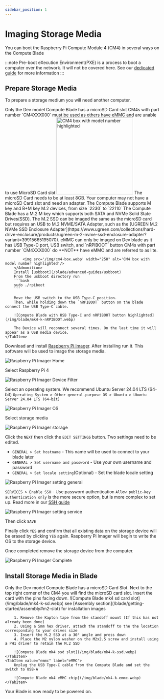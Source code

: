 ```yaml
---
sidebar_position: 1
---
```



# Imaging Storage Media

You can boot the Raspberry Pi Compute Module 4 (CM4) in several ways on the Compute Blade

:::note
Pre-boot eXecution Environment(PXE) is a process to boot a computer over the network. It will not be covered here. See our [dedicated guide](/blade/advanced-guides/pxe-booting/) for more information
:::

## Prepare Storage Media

To prepare a storage medium you will need another computer.

<Tabs groupId="boot" defaultValue="ssd">
    <TabItem value="microsd" label="microSD Card" >
        <Admonition type="warning">
            Only the Dev model Compute Blade has a microSD Card slot
        </Admonition>
        <Admonition type="note">
            CM4s with part number `CM4XXX000` must be used as others have eMMC and are unable to use MicroSD Card slot
            <img src='/img/cm4-box.webp' width="250" alt='CM4 box with model number highlighted'/>
        </Admonition>
        The microSD Card needs to be at least 8GB. Your computer may not have a microSD Card slot and need an adapter.
    </TabItem>
    <TabItem value="ssd" label="SSD">
        <Admonition type="warning">
            The Compute Blade supports M key and B+M key M.2 devices, from size `2230` to `22110`
        </Admonition>
        The Compute Blade has a M.2 M key which supports both SATA and NVMe Solid State Drives(SSD).
        The M.2 SSD can be imaged the same as the microSD card but requires an USB to M.2 NVME/SATA Adapter, such as the [UGREEN M.2 NVMe SSD Enclosure Adapter](https://www.ugreen.com/collections/hard-drive-enclosure/products/ugreen-m-2-nvme-ssd-enclosure-adapter?variant=39915665195070).
    </TabItem>
    <TabItem value="emmc" label="eMMC">
        <Admonition type="warning">
            eMMC can only be imaged on Dev blade as it has USB Type-C port, USB switch, and `nRPIBOOT` button
        </Admonition>
        <Admonition type="note">
            CM4s with part number `CM4XXX000` do **NOT** have eMMC and are referred to as lite.

            <img src='/img/cm4-box.webp' width="250" alt='CM4 box with model number highlighted'/>
        </Admonition>
        Install [usbboot](/blade/advanced-guides/usbboot)
        From the usbboot directory run
        ```bash
        sudo ./rpiboot
        ```

        Move the USB switch to the USB Type-C position.
        Then, while holding down the `nRPIBOOT` button on the blade connect the USB Type-C cable.

        ![Compute Blade with USB Type-C and nRPIBOOT button highlighted](/img/blade/mk4-k-nRPIBOOT.webp)

        The Device will reconnect several times. On the last time it will appear as a USB media device.
    </TabItem>
</Tabs>

Download and install [Raspberry Pi Imager](https://www.raspberrypi.com/software/). After installing run it. This software will be used to image the storage media.

![Raspberry Pi Imager Home](/img/imager/Imager-Home.webp)

Select Raspberry Pi 4

![Raspberry Pi Imager Device Filter](/img/imager/imager-device.webp)

Select an operating system. We recommend Ubuntu Server 24.04 LTS (64-bit) `Operating System > Other general-purpose OS > Ubuntu > Ubuntu Server 24.04 LTS (64-bit)`

![Raspberry Pi Imager OS](/img/imager/imager-os.webp)

Select storage media

![Raspberry Pi Imager storage](/img/imager/imager-storage.webp)

Click the `NEXT` then click the `EDIT SETTINGS` button. Two settings need to be edited.

- `GENERAL > Set hostname` - This name will be used to connect to your blade later
- `GENERAL > Set username and password` - Use your own username and password
- `GENERAL > Set locale setting`(Optional) - Set the blade locale setting 

![Raspberry Pi Imager setting general](/img/imager/imager-setting-general.webp)

`SERVICES > Enable SSH` - Use password authentication
<Admonition type="info">
    `Allow public-key authentication only` is the more secure option, but is more complex to set up. Read more in our [SSH guide](/blade/getting-started/connect/#public-key-authentication)
</Admonition>

![Raspberry Pi Imager setting service](/img/imager/imager-setting-service.webp)

Then click `SAVE`

Finally click `YES` and confirm that all existing data on the storage device will be erased by clicking `YES` again.
Raspberry Pi Imager will begin to write the OS to the storage device.

Once completed remove the storage device from the computer.

![Raspberry Pi Imager Complete](/img/imager/imager-complete.webp)

## Install Storage Media in Blade

<Tabs groupId="boot" defaultValue="ssd" queryString="boot">
    <TabItem value="microsd" label="microSD Card" >
        <Admonition type="warning">
            Only the Dev model Compute Blade has a microSD Card Slot.
        </Admonition>
        Next to the top right corner of the CM4 you will find the microSD card slot. Insert the card with the pins facing down.
        ![Compute Blade mk4 sd card slot](/img/blade/mk4-k-sd.webp)
    </TabItem>
    <TabItem value="ssd" label="SSD">
        <Admonition type="note">
            see [Assembly section](/blade/getting-started/assembly#m2-slot) for installation images
        </Admonition>

        1. Remove the Kapton tape from the standoff mount (If this has not already been done)
        2. Using a 5mm hex driver, attach the standoff to the the location corresponding to your drives size
        3. Insert the M.2 SSD at a 30° angle and press down
        4. Place the M2 nylon washer on the M2x2.5 screw and install using a PH1 driver to retain the M.2 SSD
    
        ![Compute Blade mk4 ssd slot](/img/blade/mk4-k-ssd.webp)
    </TabItem>
    <TabItem value="emmc" label="eMMC">
        Unplug the USB Type-C cable from the Compute Blade and set the switch to USB-A

        ![Compute Blade mk4 eMMC chip](/img/blade/mk4-k-emmc.webp)
    </TabItem>
</Tabs>

Your Blade is now ready to be powered on.
